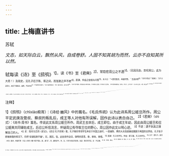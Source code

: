 ```yaml
---
---
---
```

title: 上梅直讲书
---



苏轼

*文态，如天际白云，飘然从风，自成卷舒。人固不知其胡为而然，云亦不自知其所以然。*

轼每读《诗》至《鸱鸮》<sup>1】，读《书》至《君奭》<sup>2】，常窃悲周公之不遇<sup>3】。（无因无由，忽叹周公，此为大奇！）及观史，见孔子厄于陈、蔡之间，而弦歌之声不绝<sup>4】，颜渊、仲由之徒相与问答<sup>5】。夫子曰：“＊匪兕匪虎，率彼旷野。＇吾道非耶<sup>6】？吾何为至此？”颜渊曰：“夫子之道至大，故天下莫能容；虽然，不容何病<sup>7】？不容然后见君子。”夫子油然而笑曰：“回！使尔多财，吾为尔宰<sup>8】。”夫天下虽不能容，而其徒自足以相乐如此。乃今知周公之富贵，有不如夫子之贫贱。（空中忽然纵臆而谈，劣周公、优孔子，岂不大奇？）夫以召公之贤，以管、蔡之亲<sup>9】，而不知其心<sup>10】，则周公谁与乐其富贵？（真是妙论，使我慨然。）而夫子所与共贫贱者，皆天下之贤才，则亦足以乐乎此矣！（妙论，使我慨然。劣周公、优孔子，得此遂大畅。）
轼七、八岁时，始知读书，闻今天下有欧阳公者<sup>11】，其为人如古孟轲、韩愈之徒：而又有梅公者从之游<sup>12】，而与之上下其议论<sup>13】。（闻有此二公是第一段。）其后益壮<sup>19】，始能读其文辞，想见其为人。意其飘然脱去世俗之乐<sup>15】，而自乐其乐也。方学为对偶声律之文<sup>16】，求升斗之禄<sup>17】，自度无以进见于诸公之间<sup>18】。来京师逾年<sup>19】，未尝窥其门。（读其文，未及其门是第二段。写得甚恣、甚腴。）
今年春<sup>20】，天下之士群至于礼部，执事与欧阳公实亲试之<sup>20】，轼不自意获在第二<sup>2】。（获受二公，取中第二是第三段。）既而闻之，执事爱其文，以为有孟轲之风，而欧阳公亦以其能不为世俗之文也而取：（十七字句。）是以在此。（此四字，总上二公。）非左右为之先容<sup>20】，非亲旧
为之请属，而向之十余年间，闻其名而不得见者，一朝为知己。（人传实以文字见知是第四段。）退而思之<sup>5】，人不可以苟富贵，亦不可以徒贫贱<sup>2】。有大贤焉而为其徒2，则亦足恃矣<sup>2】。苟其侥一时之幸<sup>3】，从车骑数十人，使闾巷小民，聚观而赞叹之，亦何以易此乐也<sup>11】？
传曰：“不怨天，不尤人”，盖“优哉游哉，可以卒岁<sup>3】”。（一篇文字，只此数行是正文，以前，皆自叙也。先生一生光明俊伟，风流潇洒，至诚恻怛，尽于此数行矣。）执事名满天下，而位不过五品，其容色温然而不怒<sup>3】，其文章宽厚敦朴而无怨言，此必有所乐乎斯道也。轼愿与闻焉<sup>3】！（赞梅公，亦只是一“乐”字，又写得甚轻脱。）

<sup>注释】

<sup>1】《鸱鸮》（chīxiāo痴宵）：《诗经·豳风》中的篇名。《毛氏传疏》认为此诗系周公姬旦所作。周公平定武庚及管叔、蔡叔的叛乱后，成王等人对他有所误解，因作此诗以表白自己。
<sup>2】《君奭》（shì式）：《尚书·周书》篇名。传说此文系周公姬旦所作。周武王去世后，成王即位。由于成王年幼，因此由周公姬旦和召公姬爽共同辅佐成王。后召公听信流言，怀疑周公有夺取王位的野心，周公因作此文以明心迹。
<sup>3】不迸：遇不到真正理解自己的人。
<sup>4】史：指司马迁的《史记》。《史记·孔子世家》载，孔子晚年带领学生奔走于列国之途时，一度被陈、蔡的大夫指使暴徒圈困于两国的交界处。孔子处于断粮挨饿的情况下，仍然“讲诵弦歌不辍”。厄，困厄。弦，此处用作动词，弹琴的意思。歌，歌咏、歌唱。
<sup>5】颜渊：孔子的学生。仲由：即子路，孔子的学生。
<sup>6】夫子：即孔子。匪兕（sì四）匪虎，率彼旷野：引自《诗经·小雅·何草不黄》。匪，通“非”。兕，雌性犀牛。率，沿，引申为奔走的意思。吾道：我们的学说。非：不正确。
<sup>7】病：怨恨、难过。
<sup>8】回：即颜渊。使：假如。尔：你。宰：管家。
<sup>9】以管、蔡之亲：管叔，名鲜。蔡叔，名度。两人都是周公的弟弟。
<sup>10】不知其心：不能察知他（周公）的好心。指召公与管叔、蔡权都对周公有所怀疑，以为周公辅政，有谋夺王位而自立的野心。
<sup>11】欧阳公：指欧阳修。
<sup>12】梅公：指梅尧臣。苏轼上此书时，梅尧臣任國子监直讲，故文题中称他为“梅直讲”。从之游：和他交往。游，交往、交游。
<sup>13】上下其议论：相互讨论。1其后益壮：以后年龄逐渐长大了。
<sup>15】意：摇想。1方：当时。对偶声律之文：指诗、赋。
<sup>17】升斗之禄：微薄的俸禄。
<sup>18】自度；自己觉得。度，估计。
<sup>19】京师：汴京（今河南开封市）。逾年：一年有余。
<sup>20】今年：指宋仁宗嘉祐二年（1057年）。这一年苏轼二十一岁，应礼部主持的进士科考试到达汴京。
<sup>21】执事与欧阳公实亲试之：执事，此处指梅尧臣。执事，本指官僚的侍从人员。称人为“执事”，意谓不敢直接烦扰对方，故向其下属陈述，以示尊敬对方。亲试，嘉祐二年礼部主持的进士科考试，欧阳修为主考官，梅尧臣为参评官。
<sup>22】第二：中进士的第二名。
<sup>23】世俗之文：时文。即骈俪文。
<sup>24】左右：指对方身边的亲信。先容：预先作了介绍。
<sup>25】亲旧：亲戚老友。请属：说情、嘱托。
<sup>26】退：归来。
<sup>27】苟富贵：苟且地享受富贵生活。徒贫贱：无所作为地度过贫贱时光。
<sup>28】大贤：这里指欧阳修、梅尧臣。徒：弟子。
<sup>29】恃：依仗、依托。
<sup>30】苟：假如、如果。
<sup>31】易：更换。
<sup>32】“不怨天”二句：引自《论语·宪问》。传，指《论语》。尤，怪罪、斥责。
<sup>33】“优哉游哉”二句：《左传·襄公二十一年》：“《诗》曰：“优哉游哉，聊以卒岁。＇”优哉游哉，从容自得的样子。卒，终了、度完。岁，年、余年。
<sup>34】温然：平和温顺的样子。
<sup>35】道：道理。
<sup>36】轼愿与闻焉：我（苏轼）是很乐于听您的指教的。